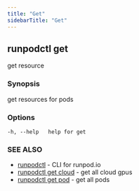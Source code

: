 ```yaml
---
title: "Get"
sidebarTitle: "Get"
---
```


## runpodctl get

get resource

### Synopsis

get resources for pods

### Options

```text
-h, --help   help for get
```

### SEE ALSO

* [runpodctl](/runpodctl/reference/runpodctl) - CLI for runpod.io
* [runpodctl get cloud](/runpodctl/reference/runpodctl-get-cloud) - get all cloud gpus
* [runpodctl get pod](/runpodctl/reference/runpodctl-get-pod) - get all pods
